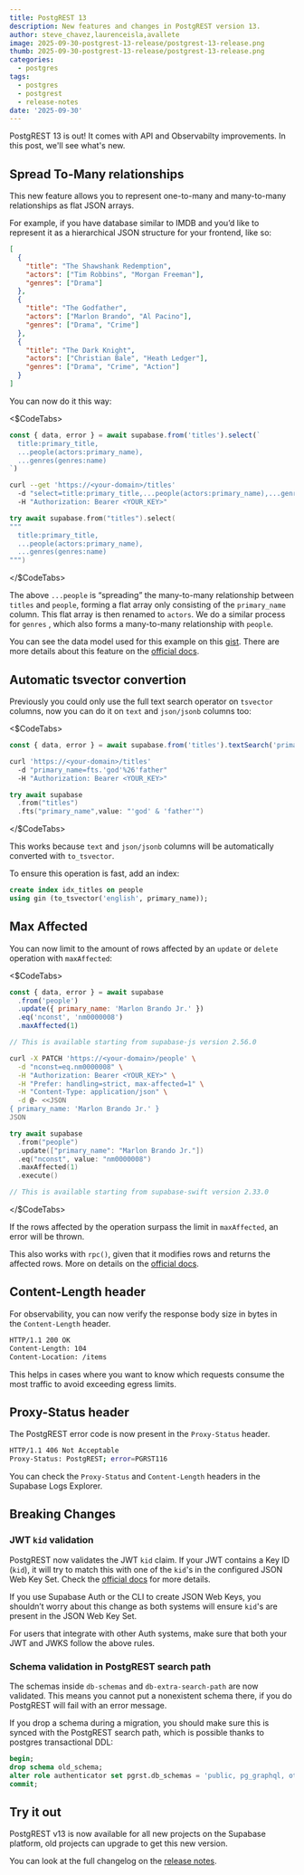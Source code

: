 ```yaml
---
title: PostgREST 13
description: New features and changes in PostgREST version 13.
author: steve_chavez,laurenceisla,avallete
image: 2025-09-30-postgrest-13-release/postgrest-13-release.png
thumb: 2025-09-30-postgrest-13-release/postgrest-13-release.png
categories:
  - postgres
tags:
  - postgres
  - postgrest
  - release-notes
date: '2025-09-30'
---
```


PostgREST 13 is out! It comes with API and Observabilty improvements. In this post, we'll see what's new.

## Spread To-Many relationships

This new feature allows you to represent one-to-many and many-to-many relationships as flat JSON arrays.

For example, if you have database similar to IMDB and you’d like to represent it as a hierarchical JSON structure for your frontend, like so:

```json
[
  {
    "title": "The Shawshank Redemption",
    "actors": ["Tim Robbins", "Morgan Freeman"],
    "genres": ["Drama"]
  },
  {
    "title": "The Godfather",
    "actors": ["Marlon Brando", "Al Pacino"],
    "genres": ["Drama", "Crime"]
  },
  {
    "title": "The Dark Knight",
    "actors": ["Christian Bale", "Heath Ledger"],
    "genres": ["Drama", "Crime", "Action"]
  }
]
```

You can now do it this way:

<$CodeTabs>

```js name=JavaScript
const { data, error } = await supabase.from('titles').select(`
  title:primary_title,
  ...people(actors:primary_name),
  ...genres(genres:name)
`)
```

```bash name=Bash
curl --get 'https://<your-domain>/titles'
  -d "select=title:primary_title,...people(actors:primary_name),...genres(genres:name)"
  -H "Authorization: Bearer <YOUR_KEY>"
```

```swift name=Swift
try await supabase.from("titles").select(
"""
  title:primary_title,
  ...people(actors:primary_name),
  ...genres(genres:name)
""")
```

</$CodeTabs>

The above `...people` is “spreading” the many-to-many relationship between `titles` and `people`, forming a flat array only consisting of the `primary_name` column. This flat array is then renamed to `actors`. We do a similar process for `genres` , which also forms a many-to-many relationship with `people`.

You can see the data model used for this example on this [gist](https://gist.github.com/steve-chavez/93f7ae04b4323e1952710af7129b32cf). There are more details about this feature on the [official docs](https://docs.postgrest.org/en/v13/references/api/resource_embedding.html#spread-to-many-relationships).

## Automatic tsvector convertion

Previously you could only use the full text search operator on `tsvector` columns, now you can do it on `text` and `json/jsonb` columns too:

<$CodeTabs>

```js name=JavaScript
const { data, error } = await supabase.from('titles').textSearch('primary_name', `'god' & 'father'`)
```

```bash name=Bash
curl 'https://<your-domain>/titles'
  -d "primary_name=fts.'god'%26'father"
  -H "Authorization: Bearer <YOUR_KEY>"
```

```swift name=Swift
try await supabase
  .from("titles")
  .fts("primary_name",value: "'god' & 'father'")
```

</$CodeTabs>

This works because `text` and `json/jsonb` columns will be automatically converted with `to_tsvector`.

To ensure this operation is fast, add an index:

```sql
create index idx_titles on people
using gin (to_tsvector('english', primary_name));
```

## Max Affected

You can now limit to the amount of rows affected by an `update` or `delete` operation with `maxAffected`:

<$CodeTabs>

```js name=JavaScript
const { data, error } = await supabase
  .from('people')
  .update({ primary_name: 'Marlon Brando Jr.' })
  .eq('nconst', 'nm0000008')
  .maxAffected(1)

// This is available starting from supabase-js version 2.56.0
```

```bash name=Bash
curl -X PATCH 'https://<your-domain>/people' \
  -d "nconst=eq.nm0000008" \
  -H "Authorization: Bearer <YOUR_KEY>" \
  -H "Prefer: handling=strict, max-affected=1" \
  -H "Content-Type: application/json" \
  -d @- <<JSON
{ primary_name: 'Marlon Brando Jr.' }
JSON
```

```swift name=Swift
try await supabase
  .from("people")
  .update(["primary_name": "Marlon Brando Jr."])
  .eq("nconst", value: "nm0000008")
  .maxAffected(1)
  .execute()

// This is available starting from supabase-swift version 2.33.0
```

</$CodeTabs>

If the rows affected by the operation surpass the limit in `maxAffected`, an error will be thrown.

This also works with `rpc()`, given that it modifies rows and returns the affected rows. More on details on the [official docs](https://docs.postgrest.org/en/v13/references/api/preferences.html#max-affected).

## Content-Length header

For observability, you can now verify the response body size in bytes in the `Content-Length` header.

```bash
HTTP/1.1 200 OK
Content-Length: 104
Content-Location: /items
```

This helps in cases where you want to know which requests consume the most traffic to avoid exceeding egress limits.

## Proxy-Status header

The PostgREST error code is now present in the `Proxy-Status` header.

```bash
HTTP/1.1 406 Not Acceptable
Proxy-Status: PostgREST; error=PGRST116
```

You can check the `Proxy-Status` and `Content-Length` headers in the Supabase Logs Explorer.

## Breaking Changes

### JWT `kid` validation

PostgREST now validates the JWT `kid` claim. If your JWT contains a Key ID (`kid`), it will try to match this with one of the `kid`'s in the configured JSON Web Key Set. Check the [official docs](https://docs.postgrest.org/en/v13/references/auth.html#jwk-kid-validation) for more details.

If you use Supabase Auth or the CLI to create JSON Web Keys, you shouldn’t worry about this change as both systems will ensure `kid`'s are present in the JSON Web Key Set.

For users that integrate with other Auth systems, make sure that both your JWT and JWKS follow the above rules.

### Schema validation in PostgREST search path

The schemas inside `db-schemas` and `db-extra-search-path` are now validated. This means you cannot put a nonexistent schema there, if you do PostgREST will fail with an error message.

If you drop a schema during a migration, you should make sure this is synced with the PostgREST search path, which is possible thanks to postgres transactional DDL:

```sql
begin;
drop schema old_schema;
alter role authenticator set pgrst.db_schemas = 'public, pg_graphql, others'; -- make sure old_schema is not present here
commit;
```

## Try it out

PostgREST v13 is now available for all new projects on the Supabase platform, old projects can upgrade to get this new version.

You can look at the full changelog on the [release notes](https://github.com/PostgREST/postgrest/releases/tag/v13.0.0).
